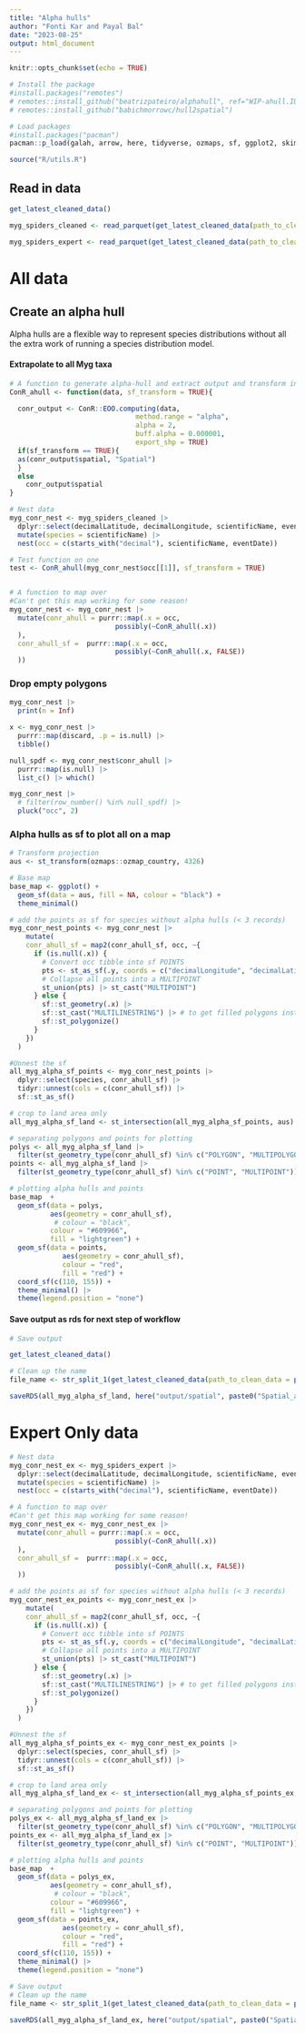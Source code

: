 ```yaml
---
title: "Alpha hulls"
author: "Fonti Kar and Payal Bal"
date: "2023-08-25"
output: html_document
---
```


```r
knitr::opts_chunk$set(echo = TRUE)
```

```r
# Install the package
#install.packages("remotes")
# remotes::install_github("beatrizpateiro/alphahull", ref="WIP-ahull.IUCN-feature")
# remotes::install_github("babichmorrowc/hull2spatial")

# Load packages
#install.packages("pacman")
pacman::p_load(galah, arrow, here, tidyverse, ozmaps, sf, ggplot2, skimr, alphahull, hull2spatial, sp, purrr, ConR, dplyr)

source("R/utils.R")
```

## Read in data

```r
get_latest_cleaned_data()

myg_spiders_cleaned <- read_parquet(get_latest_cleaned_data(path_to_clean_data = paste0(here("output/data/"), "/"))[2])

myg_spiders_expert <- read_parquet(get_latest_cleaned_data(path_to_clean_data = paste0(here("output/data/"), "/"))[1])
```

# All data 
## Create an alpha hull

Alpha hulls are a flexible way to represent species distributions without all the extra work of running a species distribution model. 


#### Extrapolate to all Myg taxa

```r
# A function to generate alpha-hull and extract output and transform into sf object
ConR_ahull <- function(data, sf_transform = TRUE){

  conr_output <- ConR::EOO.computing(data, 
                               method.range = "alpha",
                               alpha = 2, 
                               buff.alpha = 0.000001,
                               export_shp = TRUE)
  if(sf_transform == TRUE){
  as(conr_output$spatial, "Spatial")
  } 
  else
    conr_output$spatial
}

# Nest data
myg_conr_nest <- myg_spiders_cleaned |> 
  dplyr::select(decimalLatitude, decimalLongitude, scientificName, eventDate) |> 
  mutate(species = scientificName) |> 
  nest(occ = c(starts_with("decimal"), scientificName, eventDate))

# Test function on one
test <- ConR_ahull(myg_conr_nest$occ[[1]], sf_transform = TRUE)


# A function to map over
#Can't get this map working for some reason!
myg_conr_nest <- myg_conr_nest |>
  mutate(conr_ahull = purrr::map(.x = occ,
                          possibly(~ConR_ahull(.x))
  ),
  conr_ahull_sf =  purrr::map(.x = occ,
                          possibly(~ConR_ahull(.x, FALSE))
  )) 
```

### Drop empty polygons

```r
myg_conr_nest |> 
  print(n = Inf)

x <- myg_conr_nest |> 
  purrr::map(discard, .p = is.null) |> 
  tibble()

null_spdf <- myg_conr_nest$conr_ahull |> 
  purrr::map(is.null) |> 
  list_c() |> which()

myg_conr_nest |> 
  # filter(row_number() %in% null_spdf) |> 
  pluck("occ", 2)
```

### Alpha hulls as sf to plot all on a map

```r
# Transform projection
aus <- st_transform(ozmaps::ozmap_country, 4326)

# Base map 
base_map <- ggplot() + 
  geom_sf(data = aus, fill = NA, colour = "black") + 
  theme_minimal()

# add the points as sf for species without alpha hulls (< 3 records)
myg_conr_nest_points <- myg_conr_nest |>
    mutate(
    conr_ahull_sf = map2(conr_ahull_sf, occ, ~{
      if (is.null(.x)) {
        # Convert occ tibble into sf POINTS
        pts <- st_as_sf(.y, coords = c("decimalLongitude", "decimalLatitude"), crs = 4326)
        # Collapse all points into a MULTIPOINT
        st_union(pts) |> st_cast("MULTIPOINT")
      } else {
        sf::st_geometry(.x) |>
        sf::st_cast("MULTILINESTRING") |> # to get filled polygons instead of just the boundaries
        sf::st_polygonize()
      }
    })
  )

#Unnest the sf
all_myg_alpha_sf_points <- myg_conr_nest_points |> 
  dplyr::select(species, conr_ahull_sf) |> 
  tidyr::unnest(cols = c(conr_ahull_sf)) |> 
  sf::st_as_sf()

# crop to land area only
all_myg_alpha_sf_land <- st_intersection(all_myg_alpha_sf_points, aus)

# separating polygons and points for plotting
polys <- all_myg_alpha_sf_land |>
  filter(st_geometry_type(conr_ahull_sf) %in% c("POLYGON", "MULTIPOLYGON"))
points <- all_myg_alpha_sf_land |>
  filter(st_geometry_type(conr_ahull_sf) %in% c("POINT", "MULTIPOINT"))

# plotting alpha hulls and points
base_map  + 
  geom_sf(data = polys, 
          aes(geometry = conr_ahull_sf),
           # colour = "black",
          colour = "#609966",
          fill = "lightgreen") +
  geom_sf(data = points,
             aes(geometry = conr_ahull_sf),
             colour = "red",
             fill = "red") +
  coord_sf(c(110, 155)) +
  theme_minimal() |> 
  theme(legend.position = "none")

```

#### Save output as rds for next step of workflow

```r
# Save output

get_latest_cleaned_data()

# Clean up the name
file_name <- str_split_1(get_latest_cleaned_data(path_to_clean_data = paste0(here("output/data/"), "/"))[2], "/")[10] |> str_remove(".parquet")

saveRDS(all_myg_alpha_sf_land, here("output/spatial", paste0("Spatial_alpha_hulls_sf_class_", file_name, ".rds")))
```

# Expert Only data

```r
# Nest data
myg_conr_nest_ex <- myg_spiders_expert |> 
  dplyr::select(decimalLatitude, decimalLongitude, scientificName, eventDate) |> 
  mutate(species = scientificName) |> 
  nest(occ = c(starts_with("decimal"), scientificName, eventDate))

# A function to map over
#Can't get this map working for some reason!
myg_conr_nest_ex <- myg_conr_nest_ex |>
  mutate(conr_ahull = purrr::map(.x = occ,
                          possibly(~ConR_ahull(.x))
  ),
  conr_ahull_sf =  purrr::map(.x = occ,
                          possibly(~ConR_ahull(.x, FALSE))
  )) 
```

```r
# add the points as sf for species without alpha hulls (< 3 records)
myg_conr_nest_ex_points <- myg_conr_nest_ex |>
    mutate(
    conr_ahull_sf = map2(conr_ahull_sf, occ, ~{
      if (is.null(.x)) {
        # Convert occ tibble into sf POINTS
        pts <- st_as_sf(.y, coords = c("decimalLongitude", "decimalLatitude"), crs = 4326)
        # Collapse all points into a MULTIPOINT
        st_union(pts) |> st_cast("MULTIPOINT")
      } else {
        sf::st_geometry(.x) |>
        sf::st_cast("MULTILINESTRING") |> # to get filled polygons instead of just the boundaries
        sf::st_polygonize()
      }
    })
  )

#Unnest the sf
all_myg_alpha_sf_points_ex <- myg_conr_nest_ex_points |> 
  dplyr::select(species, conr_ahull_sf) |> 
  tidyr::unnest(cols = c(conr_ahull_sf)) |> 
  sf::st_as_sf()

# crop to land area only
all_myg_alpha_sf_land_ex <- st_intersection(all_myg_alpha_sf_points_ex, aus)

# separating polygons and points for plotting
polys_ex <- all_myg_alpha_sf_land_ex |>
  filter(st_geometry_type(conr_ahull_sf) %in% c("POLYGON", "MULTIPOLYGON"))
points_ex <- all_myg_alpha_sf_land_ex |>
  filter(st_geometry_type(conr_ahull_sf) %in% c("POINT", "MULTIPOINT"))

# plotting alpha hulls and points
base_map  + 
  geom_sf(data = polys_ex, 
          aes(geometry = conr_ahull_sf),
           # colour = "black",
          colour = "#609966",
          fill = "lightgreen") +
  geom_sf(data = points_ex,
             aes(geometry = conr_ahull_sf),
             colour = "red",
             fill = "red") +
  coord_sf(c(110, 155)) +
  theme_minimal() |> 
  theme(legend.position = "none")

```

```r
# Save output
# Clean up the name
file_name <- str_split_1(get_latest_cleaned_data(path_to_clean_data = paste0(here("output/data/"), "/"))[1], "/")[10] |> str_remove(".parquet")

saveRDS(all_myg_alpha_sf_land_ex, here("output/spatial", paste0("Spatial_alpha_hulls_sf_class_expert_", file_name, ".rds")))
```

